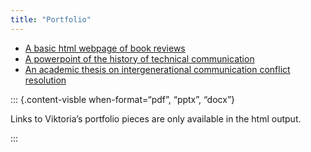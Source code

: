 ```yaml
---
title: "Portfolio"
---
```


::: {.content-visible when-format="html"}  

* [A basic html webpage of book reviews](https://vtadlock77.github.io/Viktoria-Webpage-Project/)  
* [A powerpoint of the history of technical communication](https://docs.google.com/presentation/d/1uwKOLB0yjxvmom6WjxQgJZA32eWGjihf/edit?usp=drive_link&ouid=109476302970930981792&rtpof=true&sd=true)  
* [An academic thesis on intergenerational communication conflict resolution](https://docs.google.com/document/d/1OTWl54Lhn3bxzG3zAq9sr56AWBy8aHnNwJtpZP7FwIk/edit?usp=drive_link)  

:::  

::: {.content-visble when-format="pdf", "pptx", "docx"}

Links to Viktoria's portfolio pieces are only available in the html output.

:::